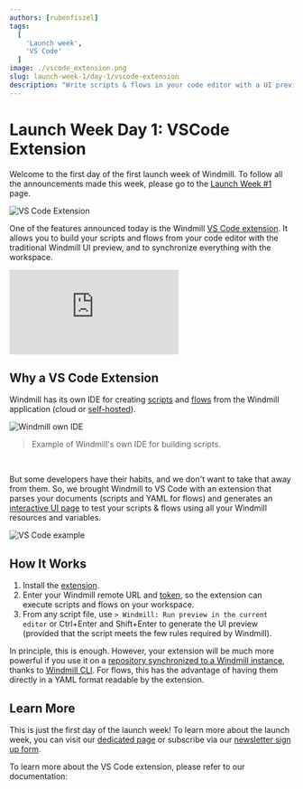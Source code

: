 ```yaml
---
authors: [rubenfiszel]
tags:
  [
    'Launch week',
    'VS Code'
  ]
image: ./vscode_extension.png
slug: launch-week-1/day-1/vscode-extension
description: "Write scripts & flows in your code editor with a UI preview."
---
```



# Launch Week Day 1: VSCode Extension

Welcome to the first day of the first launch week of Windmill. To follow all the announcements made this week, please go to the [Launch Week #1](../2023-11-15-launch-week-1/index.mdx) page.

![VS Code Extension](./vscode_extension.png "VS Code Extension")

One of the features announced today is the Windmill [VS Code extension](https://marketplace.visualstudio.com/items?itemName=windmill-labs.windmill). It allows you to build your scripts and flows from your code editor with the traditional Windmill UI preview, and to synchronize everything with the workspace.

<iframe
	style={{ aspectRatio: '16/9' }}
	src="https://www.youtube.com/embed/aSOF6AzyDr8?vq=hd1080"
	title="YouTube video player"
	frameBorder="0"
	allow="accelerometer; autoplay; clipboard-write; encrypted-media; gyroscope; picture-in-picture; web-share"
	allowFullScreen
	className="border-2 rounded-xl object-cover w-full dark:border-gray-800"
></iframe>

## Why a VS Code Extension

Windmill has its own IDE for creating [scripts](/docs/script_editor) and [flows](/docs/flows/flow_editor) from the Windmill application (cloud or [self-hosted](/docs/advanced/self_host)).

![Windmill own IDE](./script_ide.png "Windmill Own IDE")
> Example of Windmill's own IDE for building scripts.

<br/>

But some developers have their habits, and we don't want to take that away from them. So, we brought Windmill to VS Code with an extension that parses your documents (scripts and YAML for flows) and generates an [interactive UI page](/docs/core_concepts/auto_generated_uis) to test your scripts & flows using all your Windmill resources and variables.

![VS Code example](../../docs/cli_local_dev/1_vscode-extension/main.png)

## How It Works

1. Install the [extension](https://marketplace.visualstudio.com/items?itemName=windmill-labs.windmill).
2. Enter your Windmill remote URL and [token](/docs/core_concepts/webhooks#user-token), so the extension can execute scripts and flows on your workspace.
3. From any script file, use `> Windmill: Run preview in the current editor` or Ctrl+Enter and Shift+Enter to generate the UI preview (provided that the script meets the few rules required by Windmill).

In principle, this is enough. However, your extension will be much more powerful if you use it on a [repository synchronized to a Windmill instance](/docs/advanced/cli/sync), thanks to [Windmill CLI](/docs/advanced/cli). For flows, this has the advantage of having them directly in a YAML format readable by the extension.

<div class="grid grid-cols-2 gap-6 mb-4">
	<DocCard
		title="Command-Line Interface - Sync"
		description="Sync with a Windmill workspace from Windmill CLI."
		href="/docs/advanced/cli"
	/>
</div>

## Learn More

This is just the first day of the launch week! To learn more about the launch week, you can visit our [dedicated page](../2023-11-15-launch-week-1/index.mdx) or subscribe via our [newsletter sign up form](https://cdn.forms-content.sg-form.com/7c42148e-8396-11ee-ba6a-4e3b45e8beb1).

To learn more about the VS Code extension, please refer to our documentation:

<div class="grid grid-cols-2 gap-6 mb-4">
	<DocCard
		title="VS Code Extension"
		description="You can also use VS Code with the extension to run scripts & flows on the remote."
		href="/docs/cli_local_dev/vscode-extension"
	/>
</div>